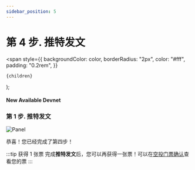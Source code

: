 ```yaml
---
sidebar_position: 5
---
```


# 第 4 步. 推特发文

  <span
    style={{
      backgroundColor: color,
      borderRadius: "2px",
      color: "#fff",
      padding: "0.2rem",
    }}
  >
    {children}
  </span>
);

#### New Available <Highlight color="#25c2a0">Devnet</Highlight>

### 第 1 步. 推特发文

![Panel](/img/event/promoter/tweet.png)

恭喜！您已经完成了第四步！

:::tip 获得 1 张票
完成**推特发文**后，您可以再获得一张票！可以在[空投门票确认](https://docs.circlepod.app/docs/community-event/airdrop-event/check-ticket)查看您的票
:::

